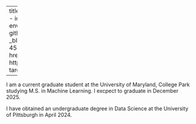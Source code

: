 
---
title: "Nikhil Roy's Profile"
about:
  template: jolla
  image: assets/headshot.png
  links:
    - icon: person-badge-fill
      text: Resume
      href: rez.pdf
      target: _blank
    - icon: envelope
      text: Email
      href: mailto:21niroy70@gmail.com
      target: _blank
    - icon: github
      text: Github
      href: https://github.com/21nroy70?tab=repositories
      target: _blank
    - icon: linkedin
      text: LinkedIn
      href: https://www.linkedin.com/in/nikhil-roy-453441221/
      target: _blank
    - icon: newspaper
      text: Published Research Paper
      href: https://www.stat.cmu.edu/cmsac/sure/2024/showcase/mental_health/report.html
      target: _blank
      
---


I am a current graduate student at the University of Maryland, College Park studying M.S. in Machine Learning. I excpect to graduate in December 2025. 

I have obtained an undergraduate degree in Data Science at the University of Pittsburgh in April 2024.

